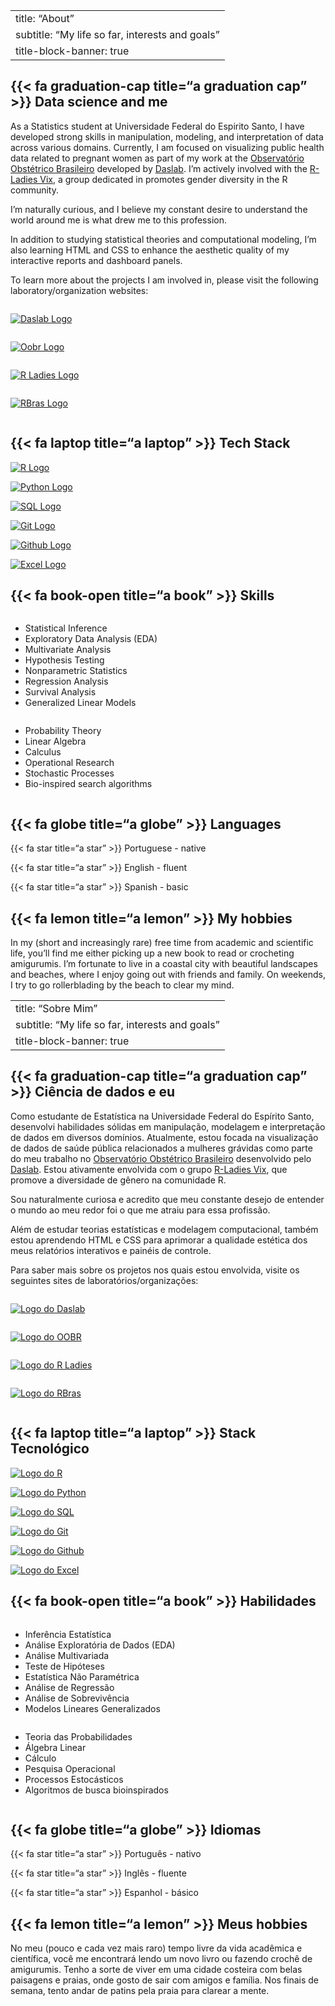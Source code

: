 ::: {.content-visible when-profile="english"}

---
title: "About"
subtitle: "My life so far, interests and goals"
title-block-banner: true
---

## {{< fa graduation-cap title="a graduation cap" >}} Data science and me

As a Statistics student at Universidade Federal do Espirito Santo, I have developed strong skills in manipulation, modeling, and interpretation of data across various domains. Currently, I am focused on visualizing public health data related to pregnant women as part of my work at the [Observatório Obstétrico Brasileiro](https://observatorioobstetricobr.org/) developed by [Daslab](https://daslab-ufes.github.io/). I'm actively involved with the [R-Ladies Vix](https://rladies.org/), a group dedicated in promotes gender diversity in the R community.

I'm naturally curious, and I believe my constant desire to understand the world around me is what drew me to this profession.

In addition to studying statistical theories and computational modeling, I'm also learning HTML and CSS to enhance the aesthetic quality of my interactive reports and dashboard panels.

To learn more about the projects I am involved in, please visit the following laboratory/organization websites:

::: column-container
::: column
[<img src="images/daslab_logo.png" alt="Daslab Logo" class="daslab_logo"/>](https://daslab-ufes.github.io/)
:::

::: column
[<img src="images/oobr_logo.png" alt="Oobr Logo" class="oobr_logo"/>](https://observatorioobstetricobr.org/)
:::
:::

::: column-container
::: column
[<img src="images/r-ladiesvix_logo.png" alt="R Ladies Logo" class="rladies_logo"/>](https://rladies.org/)
:::

::: column
[<img src="images/Rbras_2025_logo.png" alt="RBras Logo" class="rbras_logo"/>](https://www.rbras.org.br/)
:::
:::

## {{< fa laptop title="a laptop" >}} Tech Stack

::: column-container
::: column1
[<img src="images/R_logo.png" alt="R Logo" class="r_logo"/>](https://www.r-project.org/)
:::

::: column1
[<img src="images/python_logo.png" alt="Python Logo" class="python_logo"/>](https://www.python.org/)
:::

::: column1
[<img src="images/postgresql_logo.png" alt="SQL Logo" class="sql_logo"/>](https://www.postgresql.org/)
:::
:::

::: column-container
::: column1
[<img src="images/git_logo.png" alt="Git Logo" class="git_logo"/>](https://git-scm.com/)
:::

::: column1
[<img src="images/github_logo.png" alt="Github Logo" class="github_logo"/>](https://www.github.com/)
:::

::: column1
[<img src="images/excel_logo.png" alt="Excel Logo" class="excel_logo"/>](https://www.microsoft.com/en-us/microsoft-365/excel)
:::
:::

## {{< fa book-open title="a book" >}} Skills

::: column-container
::: column
-   Statistical Inference
-   Exploratory Data Analysis (EDA)
-   Multivariate Analysis
-   Hypothesis Testing
-   Nonparametric Statistics
-   Regression Analysis
-   Survival Analysis
-   Generalized Linear Models
:::

::: column
-   Probability Theory
-   Linear Algebra
-   Calculus
-   Operational Research
-   Stochastic Processes
-   Bio-inspired search algorithms
:::
:::

## {{< fa globe title="a globe" >}} Languages

{{< fa star title="a star" >}} Portuguese - native

{{< fa star title="a star" >}} English - fluent

{{< fa star title="a star" >}} Spanish - basic

## {{< fa lemon title="a lemon" >}} My hobbies

In my (short and increasingly rare) free time from academic and scientific life, you'll find me either picking up a new book to read or crocheting amigurumis. I’m fortunate to live in a coastal city with beautiful landscapes and beaches, where I enjoy going out with friends and family. On weekends, I try to go rollerblading by the beach to clear my mind.

:::

::: {.content-visible when-profile="portugues"}

---
title: "Sobre Mim"
subtitle: "My life so far, interests and goals"
title-block-banner: true
---

## {{< fa graduation-cap title="a graduation cap" >}} Ciência de dados e eu

Como estudante de Estatística na Universidade Federal do Espírito Santo, desenvolvi habilidades sólidas em manipulação, modelagem e interpretação de dados em diversos domínios. Atualmente, estou focada na visualização de dados de saúde pública relacionados a mulheres grávidas como parte do meu trabalho no [Observatório Obstétrico Brasileiro](https://observatorioobstetricobr.org/) desenvolvido pelo [Daslab](https://daslab-ufes.github.io/). Estou ativamente envolvida com o grupo [R-Ladies Vix](https://rladies.org/), que promove a diversidade de gênero na comunidade R.

Sou naturalmente curiosa e acredito que meu constante desejo de entender o mundo ao meu redor foi o que me atraiu para essa profissão.

Além de estudar teorias estatísticas e modelagem computacional, também estou aprendendo HTML e CSS para aprimorar a qualidade estética dos meus relatórios interativos e painéis de controle.

Para saber mais sobre os projetos nos quais estou envolvida, visite os seguintes sites de laboratórios/organizações:

::: column-container
::: column
[<img src="images/daslab_logo.png" alt="Logo do Daslab" class="daslab_logo"/>](https://daslab-ufes.github.io/)
:::

::: column
[<img src="images/oobr_logo.png" alt="Logo do OOBR" class="oobr_logo"/>](https://observatorioobstetricobr.org/)
:::
:::

::: column-container
::: column
[<img src="images/r-ladiesvix_logo.png" alt="Logo do R Ladies" class="rladies_logo"/>](https://rladies.org/)
:::

::: column
[<img src="images/Rbras_2025_logo.png" alt="Logo do RBras" class="rbras_logo"/>](https://www.rbras.org.br/)
:::
:::

## {{< fa laptop title="a laptop" >}} Stack Tecnológico

::: column-container
::: column1
[<img src="images/R_logo.png" alt="Logo do R" class="r_logo"/>](https://www.r-project.org/)
:::

::: column1
[<img src="images/python_logo.png" alt="Logo do Python" class="python_logo"/>](https://www.python.org/)
:::

::: column1
[<img src="images/postgresql_logo.png" alt="Logo do SQL" class="sql_logo"/>](https://www.postgresql.org/)
:::
:::

::: column-container
::: column1
[<img src="images/git_logo.png" alt="Logo do Git" class="git_logo"/>](https://git-scm.com/)
:::

::: column1
[<img src="images/github_logo.png" alt="Logo do Github" class="github_logo"/>](https://www.github.com/)
:::

::: column1
[<img src="images/excel_logo.png" alt="Logo do Excel" class="excel_logo"/>](https://www.microsoft.com/en-us/microsoft-365/excel)
:::
:::

## {{< fa book-open title="a book" >}} Habilidades

::: column-container
::: column
-   Inferência Estatística
-   Análise Exploratória de Dados (EDA)
-   Análise Multivariada
-   Teste de Hipóteses
-   Estatística Não Paramétrica
-   Análise de Regressão
-   Análise de Sobrevivência
-   Modelos Lineares Generalizados
:::

::: column
-   Teoria das Probabilidades
-   Álgebra Linear
-   Cálculo
-   Pesquisa Operacional
-   Processos Estocásticos
-   Algoritmos de busca bioinspirados
:::
:::

## {{< fa globe title="a globe" >}} Idiomas

{{< fa star title="a star" >}} Português - nativo

{{< fa star title="a star" >}} Inglês - fluente

{{< fa star title="a star" >}} Espanhol - básico

## {{< fa lemon title="a lemon" >}} Meus hobbies

No meu (pouco e cada vez mais raro) tempo livre da vida acadêmica e científica, você me encontrará lendo um novo livro ou fazendo crochê de amigurumis. Tenho a sorte de viver em uma cidade costeira com belas paisagens e praias, onde gosto de sair com amigos e família. Nos finais de semana, tento andar de patins pela praia para clarear a mente.

:::